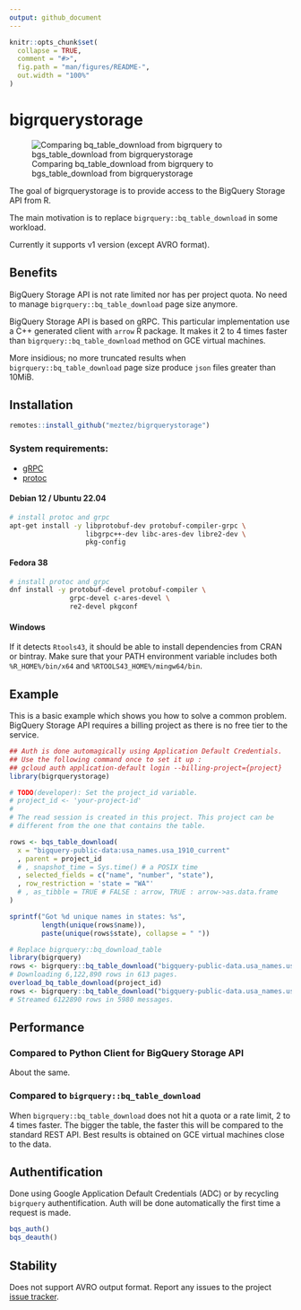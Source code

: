 ```yaml
---
output: github_document
---
```


<!-- README.md is generated from README.Rmd. Please edit that file -->

```r
knitr::opts_chunk$set(
  collapse = TRUE,
  comment = "#>",
  fig.path = "man/figures/README-",
  out.width = "100%"
)
```

# bigrquerystorage

<!-- badges: start -->
<!-- badges: end -->

![Comparing bq_table_download from bigrquery to bgs_table_download from bigrquerystorage](./docs/bigrquerystorage.gif)

The goal of bigrquerystorage is to provide access to the BigQuery Storage API from R.

The main motivation is to replace `bigrquery::bq_table_download` in some workload.

Currently it supports v1 version (except AVRO format).

## Benefits

BigQuery Storage API is not rate limited nor has per project quota. No need to
manage `bigrquery::bq_table_download` page size anymore.

BigQuery Storage API is based on gRPC. This particular implementation use a C++
generated client with `arrow` R package. It makes it 2 to 4 times
faster than `bigrquery::bq_table_download` method on GCE virtual machines.

More insidious; no more truncated results when `bigrquery::bq_table_download`
page size produce `json` files greater than 10MiB.

## Installation

``` r
remotes::install_github("meztez/bigrquerystorage")
```

### System requirements:  
- [gRPC](https://github.com/grpc/grpc)
- [protoc](https://github.com/protocolbuffers/protobuf)

#### Debian 12 / Ubuntu 22.04

```sh
# install protoc and grpc
apt-get install -y libprotobuf-dev protobuf-compiler-grpc \
                   libgrpc++-dev libc-ares-dev libre2-dev \
                   pkg-config
```

#### Fedora 38

```sh
# install protoc and grpc
dnf install -y protobuf-devel protobuf-compiler \
               grpc-devel c-ares-devel \
               re2-devel pkgconf
```

#### Windows

If it detects `Rtools43`, it should be able to install dependencies from CRAN or bintray.
Make sure that your PATH environment variable includes both `%R_HOME%/bin/x64` and `%RTOOLS43_HOME%/mingw64/bin`.

## Example

This is a basic example which shows you how to solve a common problem. BigQuery Storage API requires
a billing project as there is no free tier to the service.

```r
## Auth is done automagically using Application Default Credentials.
## Use the following command once to set it up :
## gcloud auth application-default login --billing-project={project}
library(bigrquerystorage)

# TODO(developer): Set the project_id variable.
# project_id <- 'your-project-id'
#
# The read session is created in this project. This project can be
# different from the one that contains the table.

rows <- bqs_table_download(
  x = "bigquery-public-data:usa_names.usa_1910_current"
  , parent = project_id
  # , snapshot_time = Sys.time() # a POSIX time
  , selected_fields = c("name", "number", "state"),
  , row_restriction = 'state = "WA"'
  # , as_tibble = TRUE # FALSE : arrow, TRUE : arrow->as.data.frame
)

sprintf("Got %d unique names in states: %s",
        length(unique(rows$name)),
        paste(unique(rows$state), collapse = " "))

# Replace bigrquery::bq_download_table
library(bigrquery)
rows <- bigrquery::bq_table_download("bigquery-public-data.usa_names.usa_1910_current")
# Downloading 6,122,890 rows in 613 pages.
overload_bq_table_download(project_id)
rows <- bigrquery::bq_table_download("bigquery-public-data.usa_names.usa_1910_current")
# Streamed 6122890 rows in 5980 messages.
```

## Performance

### Compared to Python Client for BigQuery Storage API

About the same.

### Compared to `bigrquery::bq_table_download`

When `bigrquery::bq_table_download` does not hit a quota or a rate limit, 2 to 4 times faster.
The bigger the table, the faster this will be compared to the standard REST API.
Best results is obtained on GCE virtual machines close to the data.

## Authentification

Done using Google Application Default Credentials (ADC) or by recycling
`bigrquery` authentification. Auth will be done automatically the first time
a request is made.

```r
bqs_auth()
bqs_deauth()
```

## Stability

Does not support AVRO output format.
Report any issues to the project [issue tracker](https://github.com/meztez/bigrquerystorage/issues/new/choose).
